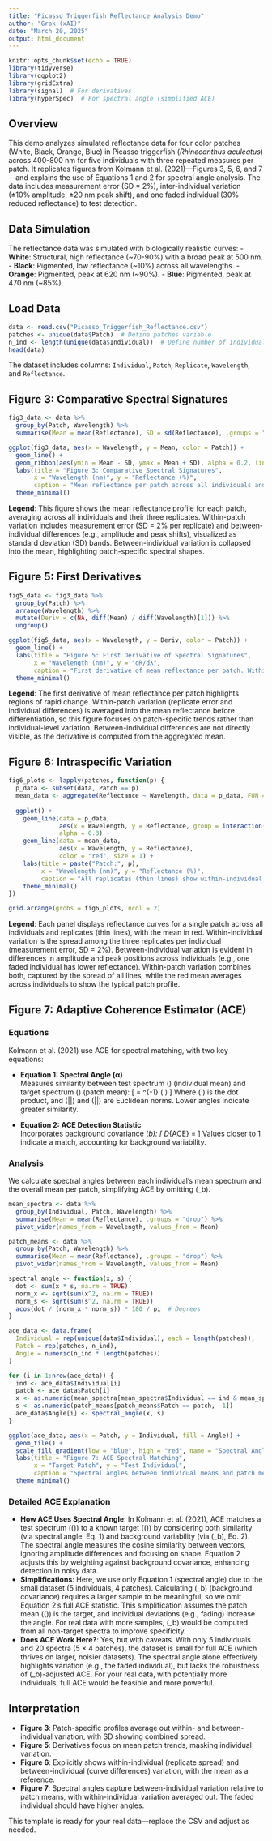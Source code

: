 ```yaml
---
title: "Picasso Triggerfish Reflectance Analysis Demo"
author: "Grok (xAI)"
date: "March 20, 2025"
output: html_document
---
```


```r
knitr::opts_chunk$set(echo = TRUE)
library(tidyverse)
library(ggplot2)
library(gridExtra)
library(signal)  # For derivatives
library(hyperSpec)  # For spectral angle (simplified ACE)
```

## Overview
This demo analyzes simulated reflectance data for four color patches (White, Black, Orange, Blue) in Picasso triggerfish (*Rhinecanthus aculeatus*) across 400-800 nm for five individuals with three repeated measures per patch. It replicates figures from Kolmann et al. (2021)—Figures 3, 5, 6, and 7—and explains the use of Equations 1 and 2 for spectral angle analysis. The data includes measurement error (SD = 2%), inter-individual variation (±10% amplitude, ±20 nm peak shift), and one faded individual (30% reduced reflectance) to test detection.

## Data Simulation
The reflectance data was simulated with biologically realistic curves:
- **White**: Structural, high reflectance (~70-90%) with a broad peak at 500 nm.
- **Black**: Pigmented, low reflectance (~10%) across all wavelengths.
- **Orange**: Pigmented, peak at 620 nm (~90%).
- **Blue**: Pigmented, peak at 470 nm (~85%).

## Load Data
```r
data <- read.csv("Picasso_Triggerfish_Reflectance.csv")
patches <- unique(data$Patch)  # Define patches variable
n_ind <- length(unique(data$Individual))  # Define number of individuals
head(data)
```

The dataset includes columns: `Individual`, `Patch`, `Replicate`, `Wavelength`, and `Reflectance`.

## Figure 3: Comparative Spectral Signatures
```r
fig3_data <- data %>%
  group_by(Patch, Wavelength) %>%
  summarise(Mean = mean(Reflectance), SD = sd(Reflectance), .groups = "drop")

ggplot(fig3_data, aes(x = Wavelength, y = Mean, color = Patch)) +
  geom_line() +
  geom_ribbon(aes(ymin = Mean - SD, ymax = Mean + SD), alpha = 0.2, linetype = 0) +
  labs(title = "Figure 3: Comparative Spectral Signatures",
       x = "Wavelength (nm)", y = "Reflectance (%)",
       caption = "Mean reflectance per patch across all individuals and replicates. Within-patch variation (measurement error and individual differences) is captured by SD bands. Between-individual variation is averaged out.") +
  theme_minimal()
```

**Legend**: This figure shows the mean reflectance profile for each patch, averaging across all individuals and their three replicates. Within-patch variation includes measurement error (SD = 2% per replicate) and between-individual differences (e.g., amplitude and peak shifts), visualized as standard deviation (SD) bands. Between-individual variation is collapsed into the mean, highlighting patch-specific spectral shapes.

## Figure 5: First Derivatives
```r
fig5_data <- fig3_data %>%
  group_by(Patch) %>%
  arrange(Wavelength) %>%
  mutate(Deriv = c(NA, diff(Mean) / diff(Wavelength)[1])) %>%
  ungroup()

ggplot(fig5_data, aes(x = Wavelength, y = Deriv, color = Patch)) +
  geom_line() +
  labs(title = "Figure 5: First Derivative of Spectral Signatures",
       x = "Wavelength (nm)", y = "dR/dλ",
       caption = "First derivative of mean reflectance per patch. Within-patch variation is averaged, focusing on rate of change across wavelengths. Between-individual variation is not shown as it's collapsed into the mean.") +
  theme_minimal()
```

**Legend**: The first derivative of mean reflectance per patch highlights regions of rapid change. Within-patch variation (replicate error and individual differences) is averaged into the mean reflectance before differentiation, so this figure focuses on patch-specific trends rather than individual-level variation. Between-individual differences are not directly visible, as the derivative is computed from the aggregated mean.

## Figure 6: Intraspecific Variation
```r
fig6_plots <- lapply(patches, function(p) {
  p_data <- subset(data, Patch == p)
  mean_data <- aggregate(Reflectance ~ Wavelength, data = p_data, FUN = mean)
  
  ggplot() +
    geom_line(data = p_data, 
              aes(x = Wavelength, y = Reflectance, group = interaction(Individual, Replicate)),
              alpha = 0.3) +
    geom_line(data = mean_data,
              aes(x = Wavelength, y = Reflectance),
              color = "red", size = 1) +
    labs(title = paste("Patch:", p),
         x = "Wavelength (nm)", y = "Reflectance (%)",
         caption = "All replicates (thin lines) show within-individual variation (measurement error, SD = 2%) and between-individual variation (e.g., amplitude, peak shifts). Red line is the patch mean across all individuals.") +
    theme_minimal()
})

grid.arrange(grobs = fig6_plots, ncol = 2)
```

**Legend**: Each panel displays reflectance curves for a single patch across all individuals and replicates (thin lines), with the mean in red. Within-individual variation is the spread among the three replicates per individual (measurement error, SD = 2%). Between-individual variation is evident in differences in amplitude and peak positions across individuals (e.g., one faded individual has lower reflectance). Within-patch variation combines both, captured by the spread of all lines, while the red mean averages across individuals to show the typical patch profile.

## Figure 7: Adaptive Coherence Estimator (ACE)
### Equations
Kolmann et al. (2021) use ACE for spectral matching, with two key equations:

- **Equation 1: Spectral Angle (α)**  
  Measures similarity between test spectrum \(\mathbf{x}\) (individual mean) and target spectrum \(\mathbf{S}\) (patch mean):
  \[
  \alpha = \cos^{-1} \left( \frac{\mathbf{x} \cdot \mathbf{S}}{\|\mathbf{x}\| \|\mathbf{S}\|} \right)
  \]
  Where \(\mathbf{x} \cdot \mathbf{S}\) is the dot product, and \(\|\mathbf{x}\|\) and \(\|\mathbf{S}\|\) are Euclidean norms. Lower angles indicate greater similarity.

- **Equation 2: ACE Detection Statistic**  
  Incorporates background covariance \(\Sigma_b\):
  \[
  D_{ACE} = \frac{(\mathbf{S}^T \Sigma_b^{-1} \mathbf{x})^2}{(\mathbf{S}^T \Sigma_b^{-1} \mathbf{S})(\mathbf{x}^T \Sigma_b^{-1} \mathbf{x})}
  \]
  Values closer to 1 indicate a match, accounting for background variability.

### Analysis
We calculate spectral angles between each individual's mean spectrum and the overall mean per patch, simplifying ACE by omitting \(\Sigma_b\).

```r
mean_spectra <- data %>%
  group_by(Individual, Patch, Wavelength) %>%
  summarise(Mean = mean(Reflectance), .groups = "drop") %>%
  pivot_wider(names_from = Wavelength, values_from = Mean)

patch_means <- data %>%
  group_by(Patch, Wavelength) %>%
  summarise(Mean = mean(Reflectance), .groups = "drop") %>%
  pivot_wider(names_from = Wavelength, values_from = Mean)

spectral_angle <- function(x, s) {
  dot <- sum(x * s, na.rm = TRUE)
  norm_x <- sqrt(sum(x^2, na.rm = TRUE))
  norm_s <- sqrt(sum(s^2, na.rm = TRUE))
  acos(dot / (norm_x * norm_s)) * 180 / pi  # Degrees
}

ace_data <- data.frame(
  Individual = rep(unique(data$Individual), each = length(patches)),
  Patch = rep(patches, n_ind),
  Angle = numeric(n_ind * length(patches))
)

for (i in 1:nrow(ace_data)) {
  ind <- ace_data$Individual[i]
  patch <- ace_data$Patch[i]
  x <- as.numeric(mean_spectra[mean_spectra$Individual == ind & mean_spectra$Patch == patch, -(1:2)])
  s <- as.numeric(patch_means[patch_means$Patch == patch, -1])
  ace_data$Angle[i] <- spectral_angle(x, s)
}

ggplot(ace_data, aes(x = Patch, y = Individual, fill = Angle)) +
  geom_tile() +
  scale_fill_gradient(low = "blue", high = "red", name = "Spectral Angle (°)") +
  labs(title = "Figure 7: ACE Spectral Matching",
       x = "Target Patch", y = "Test Individual",
       caption = "Spectral angles between individual means and patch means. Within-individual variation is averaged per individual. Between-individual variation drives angle differences (e.g., faded individual has higher angles).") +
  theme_minimal()
```

### Detailed ACE Explanation
- **How ACE Uses Spectral Angle**: In Kolmann et al. (2021), ACE matches a test spectrum (\(\mathbf{x}\)) to a known target (\(\mathbf{S}\)) by considering both similarity (via spectral angle, Eq. 1) and background variability (via \(\Sigma_b\), Eq. 2). The spectral angle measures the cosine similarity between vectors, ignoring amplitude differences and focusing on shape. Equation 2 adjusts this by weighting against background covariance, enhancing detection in noisy data.
- **Simplifications**: Here, we use only Equation 1 (spectral angle) due to the small dataset (5 individuals, 4 patches). Calculating \(\Sigma_b\) (background covariance) requires a larger sample to be meaningful, so we omit Equation 2's full ACE statistic. This simplification assumes the patch mean (\(\mathbf{S}\)) is the target, and individual deviations (e.g., fading) increase the angle. For real data with more samples, \(\Sigma_b\) would be computed from all non-target spectra to improve specificity.
- **Does ACE Work Here?**: Yes, but with caveats. With only 5 individuals and 20 spectra (5 × 4 patches), the dataset is small for full ACE (which thrives on larger, noisier datasets). The spectral angle alone effectively highlights variation (e.g., the faded individual), but lacks the robustness of \(\Sigma_b\)-adjusted ACE. For your real data, with potentially more individuals, full ACE would be feasible and more powerful.

## Interpretation
- **Figure 3**: Patch-specific profiles average out within- and between-individual variation, with SD showing combined spread.
- **Figure 5**: Derivatives focus on mean patch trends, masking individual variation.
- **Figure 6**: Explicitly shows within-individual (replicate spread) and between-individual (curve differences) variation, with the mean as a reference.
- **Figure 7**: Spectral angles capture between-individual variation relative to patch means, with within-individual variation averaged out. The faded individual should have higher angles.

This template is ready for your real data—replace the CSV and adjust as needed.
